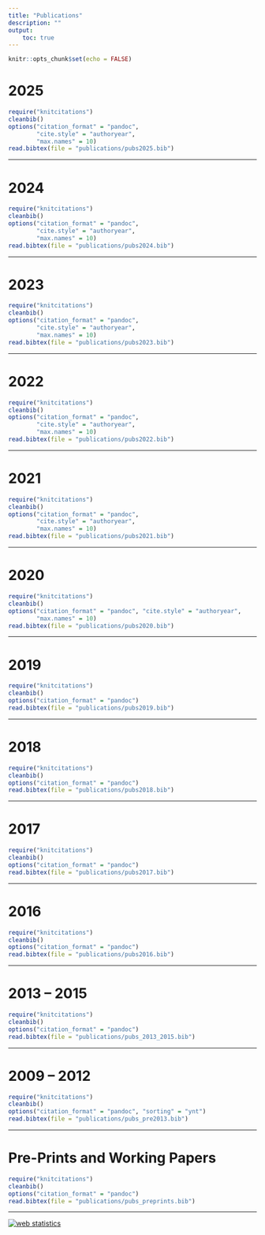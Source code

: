 ```yaml
---
title: "Publications"
description: ""
output: 
    toc: true
---
```


```r
knitr::opts_chunk$set(echo = FALSE)
```



# 2025

```r
require("knitcitations")
cleanbib()
options("citation_format" = "pandoc", 
        "cite.style" = "authoryear", 
        "max.names" = 10)
read.bibtex(file = "publications/pubs2025.bib")
```

------------------------------------------------------------------------

# 2024

```r
require("knitcitations")
cleanbib()
options("citation_format" = "pandoc", 
        "cite.style" = "authoryear", 
        "max.names" = 10)
read.bibtex(file = "publications/pubs2024.bib")
```

------------------------------------------------------------------------

# 2023

```r
require("knitcitations")
cleanbib()
options("citation_format" = "pandoc", 
        "cite.style" = "authoryear", 
        "max.names" = 10)
read.bibtex(file = "publications/pubs2023.bib")
```

------------------------------------------------------------------------

# 2022

```r
require("knitcitations")
cleanbib()
options("citation_format" = "pandoc", 
        "cite.style" = "authoryear", 
        "max.names" = 10)
read.bibtex(file = "publications/pubs2022.bib")
```

------------------------------------------------------------------------

# 2021

```r
require("knitcitations")
cleanbib()
options("citation_format" = "pandoc", 
        "cite.style" = "authoryear", 
        "max.names" = 10)
read.bibtex(file = "publications/pubs2021.bib")
```

------------------------------------------------------------------------

# 2020

```r
require("knitcitations")
cleanbib()
options("citation_format" = "pandoc", "cite.style" = "authoryear",
        "max.names" = 10)
read.bibtex(file = "publications/pubs2020.bib")
```

------------------------------------------------------------------------

# 2019

```r
require("knitcitations")
cleanbib()
options("citation_format" = "pandoc")
read.bibtex(file = "publications/pubs2019.bib")
```

------------------------------------------------------------------------

# 2018

```r
require("knitcitations")
cleanbib()
options("citation_format" = "pandoc")
read.bibtex(file = "publications/pubs2018.bib")
```

------------------------------------------------------------------------

# 2017

```r
require("knitcitations")
cleanbib()
options("citation_format" = "pandoc")
read.bibtex(file = "publications/pubs2017.bib")
```

------------------------------------------------------------------------

# 2016

```r
require("knitcitations")
cleanbib()
options("citation_format" = "pandoc")
read.bibtex(file = "publications/pubs2016.bib")
```

------------------------------------------------------------------------

# 2013 -- 2015

```r
require("knitcitations")
cleanbib()
options("citation_format" = "pandoc")
read.bibtex(file = "publications/pubs_2013_2015.bib")
```

------------------------------------------------------------------------

# 2009 -- 2012

```r
require("knitcitations")
cleanbib()
options("citation_format" = "pandoc", "sorting" = "ynt")
read.bibtex(file = "publications/pubs_pre2013.bib")
```

------------------------------------------------------------------------

# Pre-Prints and Working Papers

```r
require("knitcitations")
cleanbib()
options("citation_format" = "pandoc")
read.bibtex(file = "publications/pubs_preprints.bib")
```

------------------------------------------------------------------------

```{=html}
<!-- Default Statcounter code for QED
http://leah.johnson-gramacy.com/QED/ -->
```

```{=html}
<script type="text/javascript">
var sc_project=10740637; 
var sc_invisible=1; 
var sc_security="092cf49e"; 
</script>
```

```{=html}
<script type="text/javascript"
src="https://www.statcounter.com/counter/counter.js"
async></script>
```

<noscript>

::: statcounter
<a title="web statistics"
href="https://statcounter.com/" target="_blank"><img src="https://c.statcounter.com/10740637/0/092cf49e/1/" alt="web statistics" class="statcounter"/></a>
:::

</noscript>

<!-- End of Statcounter Code -->
